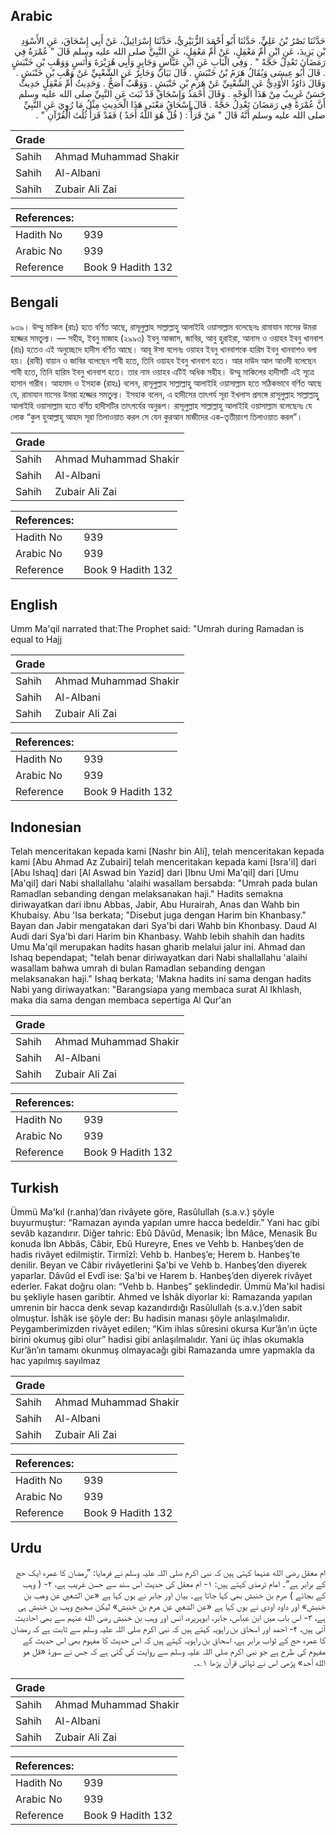 ## Arabic


<div dir="rtl" lang="ar" style={{fontSize:'larger',backgroundColor:'#f8f9fa',padding:20}}>
حَدَّثَنَا نَصْرُ بْنُ عَلِيٍّ، حَدَّثَنَا أَبُو أَحْمَدَ الزُّبَيْرِيُّ، حَدَّثَنَا إِسْرَائِيلُ، عَنْ أَبِي إِسْحَاقَ، عَنِ الأَسْوَدِ بْنِ يَزِيدَ، عَنِ ابْنِ أُمِّ مَعْقِلٍ، عَنْ أُمِّ مَعْقِلٍ، عَنِ النَّبِيِّ صلى الله عليه وسلم قَالَ ‏"‏ عُمْرَةٌ فِي رَمَضَانَ تَعْدِلُ حَجَّةً ‏"‏ ‏.‏ وَفِي الْبَابِ عَنِ ابْنِ عَبَّاسٍ وَجَابِرٍ وَأَبِي هُرَيْرَةَ وَأَنَسٍ وَوَهْبِ بْنِ خَنْبَشٍ ‏.‏ قَالَ أَبُو عِيسَى وَيُقَالُ هَرَمُ بْنُ خَنْبَشٍ ‏.‏ قَالَ بَيَانٌ وَجَابِرٌ عَنِ الشَّعْبِيِّ عَنْ وَهْبِ بْنِ خَنْبَشٍ ‏.‏ وَقَالَ دَاوُدُ الأَوْدِيُّ عَنِ الشَّعْبِيِّ عَنْ هَرَمِ بْنِ خَنْبَشٍ ‏.‏ وَوَهْبٌ أَصَحُّ ‏.‏ وَحَدِيثُ أُمِّ مَعْقِلٍ حَدِيثٌ حَسَنٌ غَرِيبٌ مِنْ هَذَا الْوَجْهِ ‏.‏ وَقَالَ أَحْمَدُ وَإِسْحَاقُ قَدْ ثَبَتَ عَنِ النَّبِيِّ صلى الله عليه وسلم أَنَّ عُمْرَةً فِي رَمَضَانَ تَعْدِلُ حَجَّةً ‏.‏ قَالَ إِسْحَاقُ مَعْنَى هَذَا الْحَدِيثِ مِثْلُ مَا رُوِيَ عَنِ النَّبِيِّ صلى الله عليه وسلم أَنَّهُ قَالَ ‏"‏ مَنْ قَرَأَْ ‏:‏ ‏(‏ قُلْ هُوَ اللَّهُ أَحَدٌ ‏)‏ فَقَدْ قَرَأَ ثُلُثَ الْقُرْآنِ ‏"‏ ‏.‏
</div>
<div style={{backgroundColor:'#f8f9fa',padding:20, marginBottom: 10}}><table> <thead> <tr> <th>Grade</th> <th></th> </tr> </thead> <tbody> <tr><td>Sahih</td><td>Ahmad Muhammad Shakir</td></tr><tr><td>Sahih</td><td>Al-Albani</td></tr><tr><td>Sahih</td><td>Zubair Ali Zai</td></tr></tbody></table><table> <thead> <tr> <th>References:</th> <th></th> </tr> </thead> <tbody><tr><td>Hadith No</td><td>939</td></tr><tr><td>Arabic No</td><td>939</td></tr><tr><td>Reference</td><td>Book 9 Hadith 132</td></tr></tbody></table></div>

## Bengali


<div dir="ltr" lang="bn" style={{fontSize:'larger',backgroundColor:'#f8f9fa',padding:20}}>
৯৩৯। উম্মু মাকিল (রাঃ) হতে বর্ণিত আছে, রাসূলুল্লাহ সাল্লাল্লাহু আলাইহি ওয়াসাল্লাম বলেছেনঃ রামাযান মাসের উমরা হজ্জের সমতুল্য। — সহীহ, ইবনু মাজাহ (২৯৯৩) ইবনু আব্বাস, জাবির, আবু হুরাইরা, আনাস ও ওয়াহব ইবনু খানবাশ (রাঃ) হতেও এই অনুচ্ছেদে হাদীস বর্ণিত আছে। আবূ ঈসা বলেনঃ ওয়াহব ইবনু খানবাশকে হারিম ইবনু খানবাশও বলা হয়। (রাবী) বায়ান ও জাবির বলেছেন শাবী হতে, তিনি ওয়াহব ইবনু খানবাশ হতে। আর দাউদ আল আওদী বলেছেন শাবী হতে, তিনি হারিম ইবনু খানবাশ হতে। তার নাম ওয়াহব এটিই অধিক সহীহ। উম্মু মাকিলের হাদীসটি এই সূত্রে হাসান গারীব। আহমাদ ও ইসহাক (রাহঃ) বলেন, রাসূলুল্লাহ সাল্লাল্লাহু আলাইহি ওয়াসাল্লাম হতে সঠিকভাবে বর্ণিত আছে যে, রামাযান মাসের উমরা হজ্জের সমতুল্য। ইসহাক বলেন, এ হাদীসের তাৎপর্য সূরা ইখলাস প্রসঙ্গে রাসূলুল্লাহ সাল্লাল্লাহু আলাইহি ওয়াসাল্লাম হতে বর্ণিত হাদীসটির তাৎপর্যের অনুরূপ। রাসূলুল্লাহ সাল্লাল্লাহু আলাইহি ওয়াসাল্লাম বলেছেনঃ যে লোক “কুল হুআল্লাহু আহাদ সূরা তিলাওয়াত করল সে যেন কুরআন মাজীদের এক-তৃতীয়াংশ তিলাওয়াত করল”।
</div>
<div style={{backgroundColor:'#f8f9fa',padding:20, marginBottom: 10}}><table> <thead> <tr> <th>Grade</th> <th></th> </tr> </thead> <tbody> <tr><td>Sahih</td><td>Ahmad Muhammad Shakir</td></tr><tr><td>Sahih</td><td>Al-Albani</td></tr><tr><td>Sahih</td><td>Zubair Ali Zai</td></tr></tbody></table><table> <thead> <tr> <th>References:</th> <th></th> </tr> </thead> <tbody><tr><td>Hadith No</td><td>939</td></tr><tr><td>Arabic No</td><td>939</td></tr><tr><td>Reference</td><td>Book 9 Hadith 132</td></tr></tbody></table></div>

## English


<div dir="ltr" lang="en" style={{fontSize:'larger',backgroundColor:'#f8f9fa',padding:20}}>
Umm Ma'qil narrated that:The Prophet said: "Umrah during Ramadan is equal to Hajj
</div>
<div style={{backgroundColor:'#f8f9fa',padding:20, marginBottom: 10}}><table> <thead> <tr> <th>Grade</th> <th></th> </tr> </thead> <tbody> <tr><td>Sahih</td><td>Ahmad Muhammad Shakir</td></tr><tr><td>Sahih</td><td>Al-Albani</td></tr><tr><td>Sahih</td><td>Zubair Ali Zai</td></tr></tbody></table><table> <thead> <tr> <th>References:</th> <th></th> </tr> </thead> <tbody><tr><td>Hadith No</td><td>939</td></tr><tr><td>Arabic No</td><td>939</td></tr><tr><td>Reference</td><td>Book 9 Hadith 132</td></tr></tbody></table></div>

## Indonesian


<div dir="ltr" lang="id" style={{fontSize:'larger',backgroundColor:'#f8f9fa',padding:20}}>
Telah menceritakan kepada kami [Nashr bin Ali], telah menceritakan kepada kami [Abu Ahmad Az Zubairi] telah menceritakan kepada kami [Isra'il] dari [Abu Ishaq] dari [Al Aswad bin Yazid] dari [Ibnu Umi Ma'qil] dari [Umu Ma'qil] dari Nabi shallallahu 'alaihi wasallam bersabda: "Umrah pada bulan Ramadlan sebanding dengan melaksanakan haji." Hadits semakna diriwayatkan dari ibnu Abbas, Jabir, Abu Hurairah, Anas dan Wahb bin Khubaisy. Abu 'Isa berkata; "Disebut juga dengan Harim bin Khanbasy." Bayan dan Jabir mengatakan dari Sya'bi dari Wahb bin Khonbasy. Daud Al Audi dari Sya'bi dari Harim bin Khanbasy. Wahb lebih shahih dan hadits Umu Ma'qil merupakan hadits hasan gharib melalui jalur ini. Ahmad dan Ishaq bependapat; "telah benar diriwayatkan dari Nabi shallallahu 'alaihi wasallam bahwa umrah di bulan Ramadlan sebanding dengan melaksanakan haji." Ishaq berkata; 'Makna hadits ini sama dengan hadits Nabi yang diriwayatkan: "Barangsiapa yang membaca surat Al Ikhlash, maka dia sama dengan membaca sepertiga Al Qur'an
</div>
<div style={{backgroundColor:'#f8f9fa',padding:20, marginBottom: 10}}><table> <thead> <tr> <th>Grade</th> <th></th> </tr> </thead> <tbody> <tr><td>Sahih</td><td>Ahmad Muhammad Shakir</td></tr><tr><td>Sahih</td><td>Al-Albani</td></tr><tr><td>Sahih</td><td>Zubair Ali Zai</td></tr></tbody></table><table> <thead> <tr> <th>References:</th> <th></th> </tr> </thead> <tbody><tr><td>Hadith No</td><td>939</td></tr><tr><td>Arabic No</td><td>939</td></tr><tr><td>Reference</td><td>Book 9 Hadith 132</td></tr></tbody></table></div>

## Turkish


<div dir="ltr" lang="tr" style={{fontSize:'larger',backgroundColor:'#f8f9fa',padding:20}}>
Ümmü Ma'kıl (r.anha)’dan rivâyete göre, Rasûlullah (s.a.v.) şöyle buyurmuştur: “Ramazan ayında yapılan umre hacca bedeldir.” Yani hac gibi sevâb kazandırır. Diğer tahric: Ebû Dâvûd, Menasik; İbn Mâce, Menasik Bu konuda İbn Abbâs, Câbir, Ebû Hureyre, Enes ve Vehb b. Hanbeş’den de hadis rivâyet edilmiştir. Tirmîzî: Vehb b. Hanbeş’e; Herem b. Hanbeş’te denilir. Beyan ve Câbir rivâyetlerini Şa'bi ve Vehb b. Hanbeş’den diyerek yaparlar. Dâvûd el Evdî ise: Şa'bi ve Harem b. Hanbeş’den diyerek rivâyet ederler. Fakat doğru olan: “Vehb b. Hanbeş” şeklindedir. Ümmü Ma'kıl hadisi bu şekliyle hasen garibtir. Ahmed ve İshâk diyorlar ki: Ramazanda yapılan umrenin bir hacca denk sevap kazandırdığı Rasûlullah (s.a.v.)’den sabit olmuştur. İshâk ise şöyle der: Bu hadisin manası şöyle anlaşılmalıdır. Peygamberimizden rivâyet edilen; “Kim ihlas sûresini okursa Kur’ân’ın üçte birini okumuş gibi olur” hadisi gibi anlaşılmalıdır. Yani üç ihlas okumakla Kur’ân’ın tamamı okunmuş olmayacağı gibi Ramazanda umre yapmakla da hac yapılmış sayılmaz
</div>
<div style={{backgroundColor:'#f8f9fa',padding:20, marginBottom: 10}}><table> <thead> <tr> <th>Grade</th> <th></th> </tr> </thead> <tbody> <tr><td>Sahih</td><td>Ahmad Muhammad Shakir</td></tr><tr><td>Sahih</td><td>Al-Albani</td></tr><tr><td>Sahih</td><td>Zubair Ali Zai</td></tr></tbody></table><table> <thead> <tr> <th>References:</th> <th></th> </tr> </thead> <tbody><tr><td>Hadith No</td><td>939</td></tr><tr><td>Arabic No</td><td>939</td></tr><tr><td>Reference</td><td>Book 9 Hadith 132</td></tr></tbody></table></div>

## Urdu


<div dir="rtl" lang="ur" style={{fontSize:'larger',backgroundColor:'#f8f9fa',padding:20}}>
ام معقل رضی الله عنہما کہتی ہیں کہ نبی اکرم صلی اللہ علیہ وسلم نے فرمایا: ”رمضان کا عمرہ ایک حج کے برابر ہے“۔ امام ترمذی کہتے ہیں: ۱- ام معقل کی حدیث اس سند سے حسن غریب ہے، ۲- ( وہب کے بجائے ) ھرم بن خنبش بھی کہا جاتا ہے۔ بیان اور جابر نے یوں کہا ہے «عن الشعبي عن وهب بن خنبش» اور داود اودی نے یوں کہا ہے «عن الشعبي عن هرم بن خنبش» لیکن صحیح وہب بن خنبش ہی ہے، ۳- اس باب میں ابن عباس، جابر، ابوہریرہ، انس اور وہب بن خنبش رضی الله عنہم سے بھی احادیث آئی ہیں، ۴- احمد اور اسحاق بن راہویہ کہتے ہیں کہ نبی اکرم صلی اللہ علیہ وسلم سے ثابت ہے کہ رمضان کا عمرہ حج کے ثواب برابر ہے، اسحاق بن راہویہ کہتے ہیں کہ اس حدیث کا مفہوم بھی اس حدیث کے مفہوم کی طرح ہے جو نبی اکرم صلی اللہ علیہ وسلم سے روایت کی گئی ہے کہ جس نے سورۂ «قل هو الله أحد» پڑھی اس نے تہائی قرآن پڑھا ۱؎۔
</div>
<div style={{backgroundColor:'#f8f9fa',padding:20, marginBottom: 10}}><table> <thead> <tr> <th>Grade</th> <th></th> </tr> </thead> <tbody> <tr><td>Sahih</td><td>Ahmad Muhammad Shakir</td></tr><tr><td>Sahih</td><td>Al-Albani</td></tr><tr><td>Sahih</td><td>Zubair Ali Zai</td></tr></tbody></table><table> <thead> <tr> <th>References:</th> <th></th> </tr> </thead> <tbody><tr><td>Hadith No</td><td>939</td></tr><tr><td>Arabic No</td><td>939</td></tr><tr><td>Reference</td><td>Book 9 Hadith 132</td></tr></tbody></table></div>